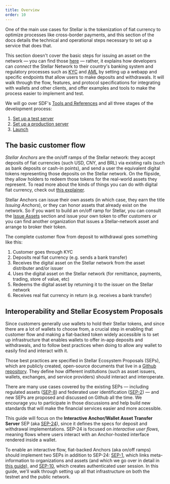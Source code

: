 ```yaml
---
title: Overview
order: 10
---
```


One of the main use cases for Stellar is the tokenization of fiat currency to optimize processes like cross-border payments, and this section of the docs details the technical and operational steps necessary to set up a service that does that.  

This section doesn't cover the basic steps for issuing an asset on the network — you can find those [here](../issuing-assets/index.mdx) — rather, it explains how developers can *connect* the Stellar Network to their country's banking system and regulatory processes such as [KYC](https://en.wikipedia.org/wiki/Know_your_customer) and [AML](https://en.wikipedia.org/wiki/Money_laundering#Anti-money_laundering) by setting up a webapp and specific endpoints that allow users to make deposits and withdrawals.  It will walk through the flow, features, and protocol specifications for integrating with wallets and other clients, and offer examples and tools to make the process easier to implement and test.  

We will go over SDF's [Tools and References](./reference-implementations.mdx) and all three stages of the development process:

1. [Set up a test server](./setting-up-test-server.mdx)
1. [Set up a production server](./setting-up-production-server.mdx)
1. [Launch](./launch.mdx)



## The basic customer flow

*Stellar Anchors* are the on/off ramps of the Stellar network: they accept deposits of fiat currencies (such USD, CNY, and BRL) via existing rails (such as bank deposits or cash-in points), and send a user the  equivalent digital tokens representing those deposits on the Stellar network.  On the flipside, they allow holders to redeem those tokens for the real-world assets they represent.  To read more about the kinds of things you can do with digital fiat currency, check out [this explainer](https://www.stellar.org/learn/the-power-of-stellar).

Stellar Anchors can issue their own assets (in which case, they earn the title *Issuing Anchors*), or they can honor assets that already exist on the network.  So if you want to build an on/off ramp for Stellar, you can consult the [Issue Assets](../issuing-assets/index.mdx) section and issue your own token to offer customers *or* you can find another organization that issues a Stellar-network asset and arrange to broker their token.   

The complete customer flow from deposit to withdrawal goes something like this:

1. Customer goes through KYC
1. Deposits real fiat currency (e.g. sends a bank transfer)
1. Receives the digital asset on the Stellar network from the asset distributer and/or issuer
1. Uses the digital asset on the Stellar network (for remittance, payments, trading, store of value, etc)
1. Redeems the digital asset by returning it to the issuer on the Stellar network
1. Receives real fiat currency in return (e.g. receives a bank transfer) 

## Interoperability and Stellar Ecosystem Proposals

Since customers generally use wallets to hold their Stellar tokens, and since there are a lot of wallets to choose from, a crucial step in enabling that customer flow and making a fiat-backed token widely accessible is to set up infrastructure that enables wallets to offer in-app deposits and withdrawals, and to follow best practices when doing to allow any wallet to easily find and interact with it.

Those best practices are specified in Stellar Ecosystem Proposals (SEPs), which are publicly created, open-source documents that live in a [Github repository](https://github.com/stellar/stellar-protocol/tree/master/ecosystem#stellar-ecosystem-proposals-seps).  They define how different institutions (such as asset issuers, wallets, exchanges, and service providers) should interact and interoperate. 

There are many use cases covered by the existing SEPs — including regulated assets ([SEP-8](https://github.com/stellar/stellar-protocol/blob/master/ecosystem/sep-0008.md)) and federated user identification ([SEP-2](https://github.com/stellar/stellar-protocol/blob/master/ecosystem/sep-0002.md)) — and new SEPs are proposed and discussed on Github all the time.  We encourage you to participate in those discussions and help build new standards that will make the financial services easier and more accessible.

This guide will focus on the **Interactive Anchor/Wallet Asset Transfer Server** SEP (aka [SEP-24](https://github.com/stellar/stellar-protocol/blob/master/ecosystem/sep-0024.md)), since it defines the specs for deposit and withdrawal implementations. SEP-24 is focused on *interactive user flows*, meaning flows where users interact with an Anchor-hosted interface rendered inside a wallet. 

To enable an interactive flow, fiat-backed Anchors (aka on/off ramps) should implement two SEPs in addition to SEP-24: [SEP-1](https://github.com/stellar/stellar-protocol/blob/master/ecosystem/sep-0001.md), which links meta-information to organizations and assets (and which we go over in detail in [this guide](../issuing-assets/publishing-asset-info.mdx)), and [SEP-10](https://github.com/stellar/stellar-protocol/blob/master/ecosystem/sep-0010.md), which creates authenticated user session.  In this guide, we'll walk through setting up all that infrastructure on both the testnet and the public network.
